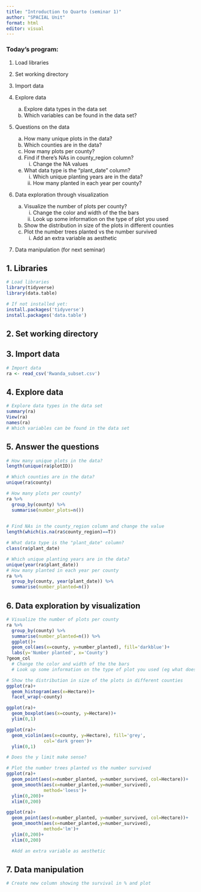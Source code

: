 ---
title: "Introduction to Quarto (seminar 1)"
author: "SPACIAL Unit"
format: html
editor: visual
---

### Today's program:

1.  Load libraries

2.  Set working directory

3.  Import data

4.  Explore data

    a)  Explore data types in the data set
    b)  Which variables can be found in the data set?

5.  Questions on the data

    a)  How many unique plots in the data?
    b)  Which counties are in the data?
    c)  How many plots per county?
    d)  Find if there's NAs in county_region column?
        i)  Change the NA values
    e)  What data type is the "plant_date" column?
        i)  Which unique planting years are in the data?
        ii) How many planted in each year per county?

6.  Data exploration through visualization

    a)  Visualize the number of plots per county?
        i)  Change the color and width of the the bars
        ii) Look up some information on the type of plot you used
    b)  Show the distribution in size of the plots in different counties
    c)  Plot the number trees planted vs the number survived
        i)  Add an extra variable as aesthetic

7.  Data manipulation (for next seminar)

## 1. Libraries

```{r}
# Load libraries
library(tidyverse)
library(data.table)

# If not installed yet:
install.packages('tidyverse')
install.packages('data.table')
```

## 2. Set working directory

## 3. Import data

```{r}
# Import data
ra <- read_csv('Rwanda_subset.csv')

```

## 4. Explore data

```{r}
# Explore data types in the data set
summary(ra)
View(ra)
names(ra)
# Which variables can be found in the data set
```

## 5. Answer the questions

```{r}
# How many unique plots in the data?
length(unique(ra$plotID))
```

```{r}
# Which counties are in the data?
unique(ra$county)
```

```{r}
# How many plots per county?
ra %>% 
  group_by(county) %>% 
  summarise(number_plots=n())
  
```

```{r}
# Find NAs in the county_region column and change the value
length(which(is.na(ra$county_region)==T))


```

```{r}
# What data type is the "plant_date" column?
class(ra$plant_date)

# Which unique planting years are in the data?
unique(year(ra$plant_date))
# How many planted in each year per county
ra %>% 
  group_by(county, year(plant_date)) %>% 
  summarise(number_planted=n())

```

## 6. Data exploration by visualization

```{r}
# Visualize the number of plots per county
ra %>% 
  group_by(county) %>% 
  summarise(number_planted=n()) %>% 
  ggplot()+
  geom_col(aes(x=county, y=number_planted), fill='darkblue')+
  labs(y='Number planted', x='County')
?geom_col
  # Change the color and width of the the bars
  # Look up some information on the type of plot you used (eg what does 'identity' mean?)

```

```{r}
# Show the distribution in size of the plots in different counties
ggplot(ra)+
  geom_histogram(aes(x=Hectare))+
  facet_wrap(~county)

ggplot(ra)+
  geom_boxplot(aes(x=county, y=Hectare))+
  ylim(0,1)

ggplot(ra)+
  geom_violin(aes(x=county, y=Hectare), fill='grey',
              col='dark green')+
  ylim(0,1)

# Does the y limit make sense?

```

```{r}
# Plot the number trees planted vs the number survived
ggplot(ra)+
  geom_point(aes(x=number_planted, y=number_survived, col=Hectare))+
  geom_smooth(aes(x=number_planted,y=number_survived),
              method='loess')+
  ylim(0,200)+
  xlim(0,200)

ggplot(ra)+
  geom_point(aes(x=number_planted, y=number_survived, col=Hectare))+
  geom_smooth(aes(x=number_planted,y=number_survived),
              method='lm')+
  ylim(0,200)+
  xlim(0,200)

  #Add an extra variable as aesthetic 

```

## 7. Data manipulation

```{r}
# Create new column showing the survival in % and plot


```
